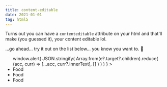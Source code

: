 ```yaml
---
title: content-editable
date: 2021-01-01
tag: html5
---
```


Turns out you can have a `contenteditable` attribute on your html and that'll make
(you guessed it), your content editable lol.

...go ahead... try it out on the list below... you know you want to. 🤪

<ul
  contentEditable={true}
  suppressContentEditableWarning={true}
  onBlur={(e) =>
    window.alert(
      JSON.stringify(
        Array.from(e?.target?.children).reduce(
          (acc, curr) => [...acc, curr?.innerText],
          []
        )
      )
    )
  }
>
  <li>Food</li>
  <li>Food</li>
  <li>Food</li>
</ul>
